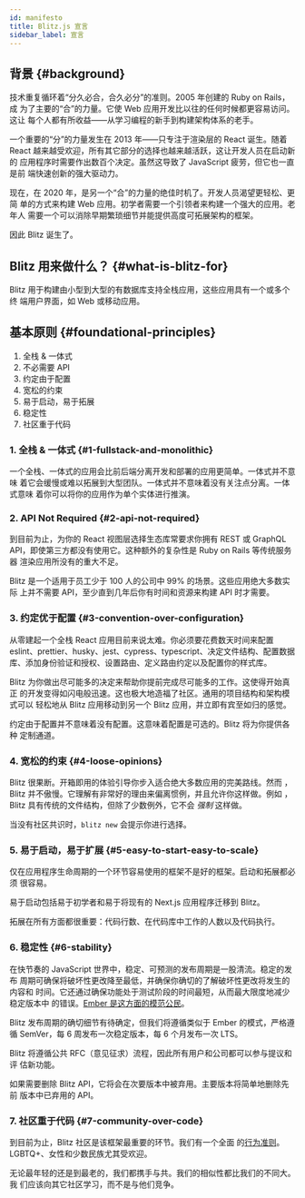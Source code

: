 ```yaml
---
id: manifesto
title: Blitz.js 宣言
sidebar_label: 宣言
---
```


<!--alex disable easy-->

## 背景 {#background}

技术重复循环着“分久必合，合久必分”的准则。2005 年创建的 Ruby on Rails，成
为了主要的“合”的力量。它使 Web 应用开发比以往的任何时候都更容易访问。这让
每个人都有所收益——从学习编程的新手到构建架构体系的老手。

一个重要的“分”的力量发生在 2013 年——只专注于渲染层的 React 诞生。随着
React 越来越受欢迎，所有其它部分的选择也越来越活跃，这让开发人员在启动新的
应用程序时需要作出数百个决定。虽然这导致了 JavaScript 疲劳，但它也一直是前
端快速创新的强大驱动力。

现在，在 2020 年，是另一个“合”的力量的绝佳时机了。开发人员渴望更轻松、更简
单的方式来构建 Web 应用。初学者需要一个引领者来构建一个强大的应用。老年人
需要一个可以消除早期繁琐细节并能提供高度可拓展架构的框架。

因此 Blitz 诞生了。

## Blitz 用来做什么？ {#what-is-blitz-for}

Blitz 用于构建由小型到大型的有数据库支持全栈应用，这些应用具有一个或多个终
端用户界面，如 Web 或移动应用。

## 基本原则 {#foundational-principles}

1. 全栈 & 一体式
2. 不必需要 API
3. 约定由于配置
4. 宽松的约束
5. 易于启动，易于拓展
6. 稳定性
7. 社区重于代码

### 1. 全栈 & 一体式 {#1-fullstack-and-monolithic}

一个全栈、一体式的应用会比前后端分离开发和部署的应用更简单。一体式并不意味
着它会缓慢或难以拓展到大型团队。一体式并不意味着没有关注点分离。一体式意味
着你可以将你的应用作为单个实体进行推演。

### 2. API Not Required {#2-api-not-required}

到目前为止，为你的 React 视图层选择生态库常要求你拥有 REST 或 GraphQL
API，即使第三方都没有使用它。这种额外的复杂性是 Ruby on Rails 等传统服务器
渲染应用所没有的重大不足。

Blitz 是一个适用于员工少于 100 人的公司中 99% 的场景。这些应用绝大多数实际
上并不需要 API，至少直到几年后你有时间和资源来构建 API 时才需要。

### 3. 约定优于配置 {#3-convention-over-configuration}

从零建起一个全栈 React 应用目前来说太难。你必须要花费数天时间来配置
eslint、prettier、husky、jest、cypress、typescript、决定文件结构、配置数据
库、添加身份验证和授权、设置路由、定义路由约定以及配置你的样式库。

Blitz 为你做出尽可能多的决定来帮助你提前完成尽可能多的工作。这使得开始真正
的开发变得如闪电般迅速。这也极大地造福了社区。通用的项目结构和架构模式可以
轻松地从 Blitz 应用移动到另一个 Blitz 应用，并立即有宾至如归的感觉。

约定由于配置并不意味着没有配置。这意味着配置是可选的。Blitz 将为你提供各种
定制通道。

### 4. 宽松的约束 {#4-loose-opinions}

Blitz 很果断。开箱即用的体验引导你步入适合绝大多数应用的完美路线。然而
，Blitz 并不傲慢。它理解有非常好的理由来偏离惯例，并且允许你这样做。例如
，Blitz 具有传统的文件结构，但除了少数例外，它不会 _强制_ 这样做。

当没有社区共识时，`blitz new` 会提示你进行选择。

### 5. 易于启动，易于扩展 {#5-easy-to-start-easy-to-scale}

仅在应用程序生命周期的一个环节容易使用的框架不是好的框架。启动和拓展都必须
很容易。

易于启动包括易于初学者和易于将现有的 Next.js 应用程序迁移到 Blitz。

拓展在所有方面都很重要：代码行数、在代码库中工作的人数以及代码执行。

### 6. 稳定性 {#6-stability}

在快节奏的 JavaScript 世界中，稳定、可预测的发布周期是一股清流。稳定的发布
周期可确保将破坏性更改降至最低，并确保你确切的了解破坏性更改将发生的内容和
时间。它还通过确保功能处于测试阶段的时间最短，从而最大限度地减少稳定版本中
的错误。[Ember 是这方面的模范公民](https://emberjs.com/releases/)。

Blitz 发布周期的确切细节有待确定，但我们将遵循类似于 Ember 的模式，严格遵
循 SemVer，每 6 周发布一次稳定版本，每 6 个月发布一次 LTS。

Blitz 将遵循公共 RFC（意见征求）流程，因此所有用户和公司都可以参与提议和评
估新功能。

如果需要删除 Blitz API，它将会在次要版本中被弃用。主要版本将简单地删除先前
版本中已弃用的 API。

### 7. 社区重于代码 {#7-community-over-code}

到目前为止，Blitz 社区是该框架最重要的环节。我们有一个全面
的[行为准则](./code-of-conduct)。LGBTQ+、女性和少数民族尤其受欢迎。

无论最年轻的还是到最老的，我们都携手与共。我们的相似性都比我们的不同大。我
们应该向其它社区学习，而不是与他们竞争。

